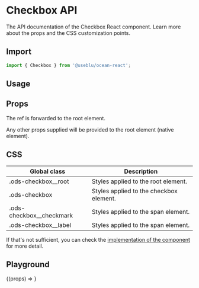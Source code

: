 
<Meta title="Components/Checkbox" component={Checkbox} />

# Checkbox API

The API documentation of the Checkbox React component. Learn more about the props and the CSS customization points.

## Import

```javascript
import { Checkbox } from '@useblu/ocean-react';
```

## Usage

<Canvas withSource="open" withToolbar>
  <Story name="Usage">
    <Checkbox id="checkbox-usage" label="Label" checked readOnly />
  </Story>
</Canvas>

## Props

<ArgsTable of="." />

The ref is forwarded to the root element.

Any other props supplied will be provided to the root element (native element).

## CSS

| Global class               | Description                             |
| -------------------------- | --------------------------------------- |
| .ods-checkbox\_\_root      | Styles applied to the root element.     |
| .ods-checkbox              | Styles applied to the checkbox element. |
| .ods-checkbox\_\_checkmark | Styles applied to the span element.     |
| .ods-checkbox\_\_label     | Styles applied to the span element.     |

If that's not sufficient, you can check the [implementation of the component](https://github.com/ocean-ds/ocean-web/blob/master/packages/ocean-react/src/Checkbox/Checkbox.tsx) for more detail.

## Playground

<Canvas>
  <Story
    name="Playground"
    args={{
      label: 'Label',
      disabled: false,
    }}
    argTypes={{
      label: {
        control: 'text',
      },
      disabled: {
        control: 'boolean',
      },
    }}
  >
    {(props) => <Checkbox id="checkbox-playground" {...props} />}
  </Story>
</Canvas>

